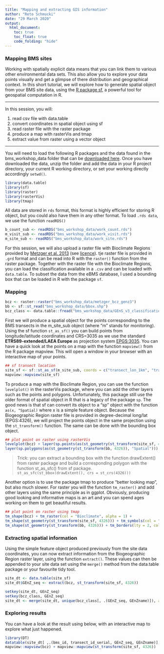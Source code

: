 ```yaml
---
title: "Mapping and extracting GIS information"
author: "Reto Schmucki"
date: "29 March 2020"
output:
  html_document:
    toc: true
    toc_float: true
    code_folding: "hide"
---
```


### Mapping BMS sites

Working with spatially explicit data means that you can link them to various other environmental data sets. This also allow you to explore your data points visually and get a glimpse of there distribution and geographical context. In this short tutorial, we will explore how to generate spatial object from your BMS site data, using the [R package sf](https://r-spatial.github.io/sf/index.html), a powerful tool for geospatial computation in R. 

---

In this session, you will:

1. read csv file with data.table
2. convert coordinates in spatial object using sf
3. read raster file with the raster package
4. produce a map with rasterVis and tmap
5. extract value from raster using a vector object

----

You will need to load the following R packages and the data found in the bms_workshop_data folder that can be <a href="https://filedn.com/l4iF16owVCHBm81sGhdrcpX/bms_workshop_data.zip">downloaded here</a>.
Once you have downloaded the data, unzip the folder and add the data in your R project directory, your current R working directory, or set your working directly accordingly `setwd()`.

``` r
library(data.table)
library(sf)
library(raster)
library(rasterVis)
library(tmap)
```

All data are stored in `rds` format, this format is highly efficient for storing R object, but you could also have them in any other format. To load `.rds data`, we use the function `readRDS()`

``` r
b_count_sub <- readRDS("bms_workshop_data/work_count.rds")
m_visit_sub <- readRDS("bms_workshop_data/work_visit.rds")
m_site_sub <- readRDS("bms_workshop_data/work_site.rds")
```
For this session, we will also upload a raster file with Bioclimate Regions provided by <a href="https://onlinelibrary.wiley.com/doi/abs/10.1111/geb.12022">Metzger et al. 2013</a> (see [licence](data/readme_metzger_data.txt)). tje raster file is provided in `.grd` format and can be read into R with the `raster()` function from the raster package. Together with the raster file with the Bioclimate Regions, you can load the classification available in a `.csv` and can be loaded with `data.table`. To subset the data from the eBMS database, I used a bounding box that can be loaded in R with the package `sf`.


### Mapping

``` r
bcz <- raster::raster("bms_workshop_data/metzger_bcz_genz3")
bb <- sf::st_read("bms_workshop_data/bbox.shp")
bcz_class <- data.table::fread("bms_workshop_data/GEnS_v3_classification.csv")
```

First we will produce a spatial object for the points corresponding to the BMS transects in the m_site_sub object (where "m" stands for monitoring). Using the sf function `st_as_sf()` you can build points from longitude/latitude coordinates and CRS=3035 as we use the standard **ETRS89-extended/LAEA Europe** as projection system [EPGS:3035](https://epsg.io/3035). You can have a quick look at the points on a map with the function `mapview()` from the R package mapview. This will open a window in your browser with an interactive map of your points. 

``` r
## sf transect location
site_sf <- sf::st_as_sf(m_site_sub, coords = c("transect_lon_1km", "transect_lat_1km"), crs = 3035)
mapview::mapview(site_sf)
```

To produce a map with the Bioclimate Region, you can use the function `levelplot()` in the rasterVis package, where you can add the other layers such as the points and polygons. Unfortunately, this package still use the older format of spatial object in R that is a legacy of the package `sp`. The good news is that sf can convert its object to a "sp" object with the function `as(x, "Spatial)` where x is a simple feature object. Because the Biogeographic Region raster file is provided in degree-decimal long/lat (EPGS:4326), we will project the points object in the same projection using the `st_transform()` function. The same can be done with the bounding box object.

``` r
## plot point on raster using rasterVis
levelplot(bcz) + layer(sp.points(as(st_geometry(st_transform(site_sf, 4326)), "Spatial"), col = "cyan4")) +
layer(sp.polygons(as(st_geometry(st_transform(bb, 4326)), "Spatial")))
```

> Trick: you can extract a bounding box with the function drawExtent() from raster package and build a corresponding polygon with the function st_as_sfc() from sf package.
> `st_as_sfc(st_bbox(drawExtent(), crs = st_crs(4326)))`

Another option is to use the package tmap to produce "better looking map", but also much slower. For raster you will the function `tm_raster()` and add other layers using the same principle as in ggplot. Obviously, producing good looking and informative maps is an art and you can spend ages working on them to get beautiful results.

``` r
## plot point on raster using tmap
tm_shape(bcz) + tm_raster(col = "Bioclimate", alpha = 1) + 
tm_shape(st_geometry(st_transform(site_sf, 4326))) + tm_symbols(col = "dodgerblue4", size = 0.1, shape = 20) +
tm_shape(st_geometry(st_transform(bb, 4326))) + tm_borders(lty = 2, col= 'magenta', lwd=2)
```

### Extracting spatial information

Using the simple feature object produced previously from the site data coordinates, you can now extract information from the Biogeographic Region raster layer, using the function `extract()`. These values can then be appended to your site data set using the `merge()` method from the data.table package or your favourite tidy tool.

``` r

site_dt <- data.table(site_sf)
site_dt$GEnZ_seq <- extract(bcz, st_transform(site_sf, 4326))

setkey(site_dt, GEnZ_seq)
setkey(bcz_class, GEnZ_seq)
site_dt <- merge(site_dt, unique(bcz_class[, .(GEnZ_seq, GEnZname)]), all.x=TRUE)
```

### Exploring results

You can have a look at the result using below, with an interactive map to explore what just happened.

``` r
library(DT)
datatable(site_dt[ ,.(bms_id, transect_id_serial, GEnZ_seq, GEnZname)], rownames = FALSE, filter = "top", options = list(pageLength = 5, scrollX = T))
mapview::mapview(bcz) + mapview::mapview(st_transform(site_sf, 4326))
```
